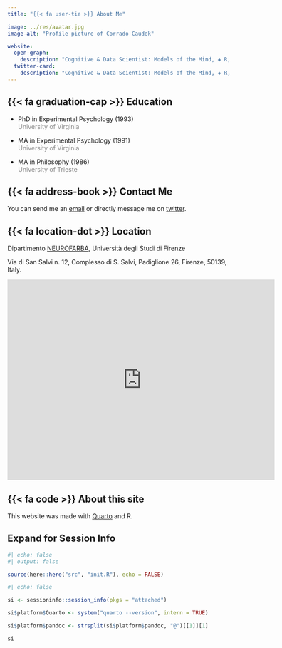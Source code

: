 ```yaml
---
title: "{{< fa user-tie >}} About Me"

image: ../res/avatar.jpg
image-alt: "Profile picture of Corrado Caudek"

website:
  open-graph:
    description: "Cognitive & Data Scientist: Models of the Mind, ◈ R, Stats, Bayes"
  twitter-card:
    description: "Cognitive & Data Scientist: Models of the Mind, ◈ R, Stats, Bayes"
---
```


## {{< fa graduation-cap >}} Education

- PhD in Experimental Psychology (1993)  
  [University of Virginia]{.small style="color: #888888"}

- MA in Experimental Psychology (1991)  
  [University of Virginia]{.small style="color: #888888"}

- MA in Philosophy (1986)  
  [University of Trieste]{.small style="color: #888888"}

## {{< fa address-book >}} Contact Me

You can send me an [email](mailto:corrado.caudek@unifi.it) or directly message me on [twitter](https://twitter.com/ccaudek).

## {{< fa location-dot >}} Location

Dipartimento [NEUROFARBA](https://www.neurofarba.unifi.it), Università degli Studi di Firenze

Via di San Salvi n. 12, Complesso di S. Salvi, Padiglione 26, Firenze, 50139, Italy.

<iframe src="https://www.google.com/maps/embed?pb=!1m16!1m12!1m3!1d5762.26157132083!2d11.284630893675219!3d43.77014390000001!2m3!1f0!2f0!3f0!3m2!1i1024!2i768!4f13.1!2m1!1sdipartimento%20di%20psicologia%20via%20di%20san%20salvi%20firenze!5e0!3m2!1sen!2sit!4v1669097237298!5m2!1sen!2sit" width="600" height="450" style="border:0;" allowfullscreen="" loading="lazy" referrerpolicy="no-referrer-when-downgrade"></iframe>


## {{< fa code >}} About this site

This website was made with [Quarto](https://quarto.org/) and R.

:::{.callout-tip collapse="true"}

# Expand for Session Info

```r
#| echo: false
#| output: false

source(here::here("src", "init.R"), echo = FALSE)
```

```r
#| echo: false

si <- sessioninfo::session_info(pkgs = "attached")

si$platform$Quarto <- system("quarto --version", intern = TRUE)

si$platform$pandoc <- strsplit(si$platform$pandoc, "@")[[1]][1]

si
```

:::